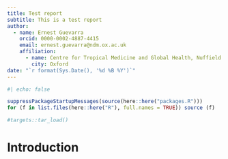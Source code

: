 ```yaml
---
title: Test report
subtitle: This is a test report
author:
  - name: Ernest Guevarra
    orcid: 0000-0002-4887-4415
    email: ernest.guevarra@ndm.ox.ac.uk
    affiliation: 
      - name: Centre for Tropical Medicine and Global Health, Nuffield Department of Medicine, University of Oxford
        city: Oxford
date: "`r format(Sys.Date(), '%d %B %Y')`"
---
```


```r
#| echo: false

suppressPackageStartupMessages(source(here::here("packages.R")))
for (f in list.files(here::here("R"), full.names = TRUE)) source (f)

#targets::tar_load()
```

# Introduction {#sec-introduction}

